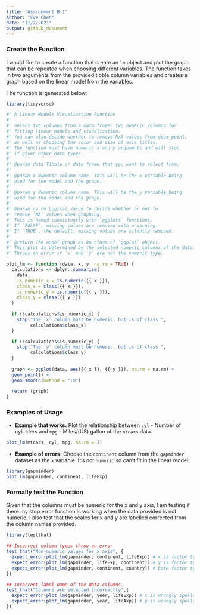 ```yaml
---
title: "Assignment B-1"
author: "Eve Chen"
date: "11/2/2021"
output: github_document
---
```


### Create the Function

I would like to create a function that create an `lm` object and plot the graph that can be repeated when choosing different variables. The function takes in two arguments from the provided tibble column variables and creates a graph based on the linear model from the variables. 

The function is generated below:

```r
library(tidyverse)

#' A Linear Models Visualization Function
#'
#' Select two columns from a data frame: two numeric columns for 
#' fitting linear models and visualization.
#' You can also decide whether to remove N/A values from geom_point, 
#' as well as choosing the color and size of axis titles. 
#' The function must have numeric x and y arguments and will stop 
#' if given other data types.
#'
#' @param data Tibble or data frame that you want to select from.
#' 
#' @param x Numeric column name. This will be the x variable being 
#' used for the model and the graph.
#' 
#' @param y Numeric column name. This will be the y variable being 
#' used for the model and the graph.
#' 
#' @param na.rm Logical value to decide whether or not to 
#' remove `NA` values when graphing. 
#' This is named consistently with `ggplots` functions. 
#' If `FALSE`, missing values are removed with a warning. 
#' If `TRUE`, the default, missing values are silently removed.
#' 
#' @return The model graph as an class of `ggplot` object. 
#' This plot is determined by the selected numeric columns of the data. 
#' Throws an error if `x` and `y` are not the numeric type.

plot_lm <- function (data, x, y, na.rm = TRUE) {
  calculations <- dplyr::summarise(
    data,
    is_numeric_x = is.numeric({{ x }}),
    class_x = class({{ x }}),
    is_numeric_y = is.numeric({{ y }}),
    class_y = class({{ y }})
  )
  
  if (!calculations$is_numeric_x) {
    stop("The `x` column must be numeric, but is of class ",
         calculations$class_x)
  }

  if (!calculations$is_numeric_y) {
    stop("The `y` column must be numeric, but is of class ",
         calculations$class_y)
  }
  
  graph <- ggplot(data, aes({{ x }}, {{ y }}), na.rm = na.rm) +
  geom_point() +
  geom_smooth(method = "lm") 
  
  return (graph)
}
```

### Examples of Usage

* **Example that works:** Plot the relationship between `cyl` - Number of cylinders and `mpg` - Miles/(US) gallon of the `mtcars` data.

```r
plot_lm(mtcars, cyl, mpg, na.rm = T)
```

* **Example of errors:** Choose the `continent` column from the `gapminder` dataset as the `x` variable. It's not `numeric` so can't fit in the linear model.
```r
library(gapminder)
plot_lm(gapminder, continent, lifeExp)
```

### Formally test the Function

Given that the columns must be numeric for the x and y axis, I am testing if there my stop error function is working when the data provided is not numeric. I also test that the scales for x and y are labelled corrected from the column names provided.

```r
library(testthat)

## Incorrect column types throw an error
test_that("Non-numeric values for x axis", {
  expect_error(plot_lm(gapminder, continent, lifeExp)) # x is factor type
  expect_error(plot_lm(gapminder, lifeExp, continent)) # y is factor type
  expect_error(plot_lm(gapminder, continent, country)) # both factor types
})

## Incorrect label name of the data columns 
test_that("Columns are selected incorrectly",{
  expect_error(plot_lm(gapminder, yeer, lifeExp)) # x is wrongly spelled
  expect_error(plot_lm(gapminder, year, lifeAxp)) # y is wrongly spelled
})
```
